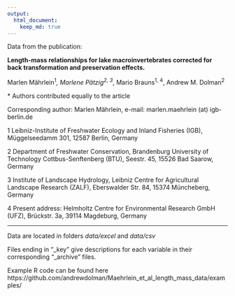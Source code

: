 ```yaml
---
output:
  html_document:
    keep_md: true
---
```


Data from the publication: 


**Length-mass relationships for lake macroinvertebrates corrected for back transformation and preservation effects.**



Marlen Mährlein<sup>1*</sup>, Marlene Pätzig<sup>2, 3*</sup>, Mario Brauns<sup>1, 4</sup>, Andrew M. Dolman<sup>2</sup>


\* Authors contributed equally to the article

Corresponding author: Marlen Mährlein, e-mail: marlen.maehrlein (at) igb-berlin.de

1 Leibniz-Institute of Freshwater Ecology and Inland Fisheries (IGB), Müggelseedamm 301, 12587 Berlin, Germany 

2 Department of Freshwater Conservation, Brandenburg University of Technology Cottbus-Senftenberg (BTU), Seestr. 45, 15526 Bad Saarow, Germany

3 Institute of Landscape Hydrology, Leibniz Centre for Agricultural Landscape Research (ZALF), Eberswalder Str. 84, 15374 Müncheberg, Germany 

4 Present address: Helmholtz Centre for Environmental Research GmbH (UFZ), Brückstr. 3a, 39114 Magdeburg, Germany


*******

Data are located in folders *data/excel* and *data/csv*


Files ending in "_key" give descriptions for each variable in their corresponding "_archive" files.


Example R code can be found here https://github.com/andrewdolman/Maehrlein_et_al_length_mass_data/examples/





